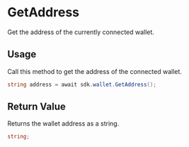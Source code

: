 # GetAddress

Get the address of the currently connected wallet.

## Usage

Call this method to get the address of the connected wallet.

```csharp
string address = await sdk.wallet.GetAddress();
```

## Return Value

Returns the wallet address as a string.

```csharp
string;
```
